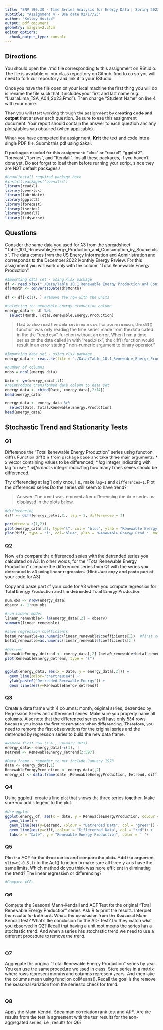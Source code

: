 ```yaml
---
title: "ENV 790.30 - Time Series Analysis for Energy Data | Spring 2023"
subtitle: "Assignment 4 - Due date 02/17/23"
author: "Kelsey Husted"
output: pdf_document
geometry: margin=2.54cm
editor_options: 
  chunk_output_type: console
---
```

  
## Directions
  
You should open the .rmd file corresponding to this assignment on RStudio. The file is available on our class repository on Github. And to do so you will need to fork our repository and link it to your RStudio.  

Once you have the file open on your local machine the first thing you will do is rename the file such that it includes your first and last name (e.g., "LuanaLima_TSA_A04_Sp23.Rmd"). Then change "Student Name" on line 4 with your name. 

Then you will start working through the assignment by  **creating code and output** that answer each question. Be sure to use this assignment document. Your report should contain the answer to each question and any plots/tables you obtained (when applicable).

When you have completed the assignment, **Knit** the text and code into a single PDF file. Submit this pdf using Sakai. 

R packages needed for this assignment: "xlsx" or "readxl", "ggplot2", "forecast","tseries", and "Kendall". Install these packages, if you haven't done yet. Do not forget to load them before running your script, since they are NOT default packages.\\

```r
#Load/install required package here
#install.packages("openxlsx")
library(readxl)
library(openxlsx)
library(lubridate)
library(ggplot2)
library(forecast)
library(tseries)
library(Kendall)
library(tidyverse)
```

## Questions 

Consider the same data you used for A3 from the spreadsheet "Table_10.1_Renewable_Energy_Production_and_Consumption_by_Source.xlsx". The data comes from the US Energy Information and Administration and corresponds to the December 2022 Monthly Energy Review. For this assignment you will work only with the column "Total Renewable Energy Production". 


```r
#Importing data set - using xlsx package
df <- read.xlsx("./Data/Table_10.1_Renewable_Energy_Production_and_Consumption_by_Source.xlsx", startRow = 11)
df$Month <- convertToDate(df$Month)

df <- df[-c(1), ] #remove the row with the units

#Selecting for Renewable Energy Production column
energy_data <- df %>%
  select(Month, Total.Renewable.Energy.Production)

```

 > Had to also read the data set in as a csv. For some reason, the diff() function was only reading the time series made from the data called in the the "read.csv" function without an error. When I ran a time series on the data called in with "read.xlsx", the diff() function would result in an error stating " non-numeric argument to binary operator."

```r
#Importing data set - using xlsx package
energy_data <- read.csv(file = "./Data/Table_10.1_Renewable_Energy_Production_and_Consumption_by_Source-Edit.csv", header = TRUE, dec = ".")

#number of columns
nobs = ncol(energy_data)

Date <- ym(energy_data[,1])
#reintroduce transformed date column to data set
energy_data <- cbind(Date, energy_data[,2:14])
head(energy_data) 

energy_data <- energy_data %>%
  select(Date, Total.Renewable.Energy.Production)
head(energy_data)

```

## Stochastic Trend and Stationarity Tests

### Q1

Difference the "Total Renewable Energy Production" series using function diff(). Function diff() is from package base and take three main arguments:
* *x* vector containing values to be differenced;
* *lag* integer indicating with lag to use;
* *differences* integer indicating how many times series should be differenced.

Try differencing at lag 1 only once, i.e., make `lag=1` and `differences=1`. Plot the differenced series Do the series still seem to have trend?

 >Answer: The trend was removed after differencing the time series as displayed in the plots below.

```r
#differencing
diff <- diff(energy_data[,2], lag = 1, differences = 1)

par(mfrow = c(1,2))
plot(energy_data[,2], type="l", col = "blue", ylab = "Renewable Energy Prod.", main = "Renewable Energy Production")
plot(diff, type = "l", col="blue", ylab = "Renewable Energy Prod.", main = "Differenced")

```

### Q2

Now let's compare the differenced series with the detrended series you calculated on A3. In other words, for the "Total Renewable Energy Production" compare the differenced series from Q1 with the series you detrended in A3 using linear regression. (Hint: Just copy and paste part of your code for A3)

Copy and paste part of your code for A3 where you compute regression for Total Energy Production and the detrended Total Energy Production

```r
num.obs <- nrow(energy_data)
observ <- 1:num.obs

#run linear model
linear_renewable<- lm(energy_data[,2] ~ observ)
summary(linear_renewable)

#save regression coefficients
beta0_renewable=as.numeric(linear_renewable$coefficients[1])  #first coefficient is the intercept term or beta0
beta1_renewable=as.numeric(linear_renewable$coefficients[2])

#Detrend
RenewableEnergy_detrend <- energy_data[,2]-(beta0_renewable+beta1_renewable*observ)
plot(RenewableEnergy_detrend, type = "l")


ggplot(energy_data, aes(x = Date, y = energy_data[,2])) +
  geom_line(color="chartreuse4") +
  ylab(paste0("Detrended Renewable Energy")) +
  geom_line(aes(y=RenewableEnergy_detrend)) 

```

### Q3
Create a data frame with 4 columns: month, original series, detrended by Regression Series and differenced series. Make sure you properly name all columns. Also note that the differenced series will have only 584 rows because you loose the first observation when differencing. Therefore, you need to remove the first observations for the original series and the detrended by regression series to build the new data frame.

```r
#Remove first row (i.e., January 1973)
energy_data<- energy_data[-c(1), ] 
Detrend <- RenewableEnergy_detrend[2:597]

#Data frame - remember to not include January 1973
date <- energy_data[,1]
RenewableEnergyProduction <- energy_data[,2]
energy_df <- data.frame(date ,RenewableEnergyProduction, Detrend, diff)

```

### Q4
Using ggplot() create a line plot that shows the three series together. Make sure you add a legend to the plot.

```r
#Use ggplot
ggplot(energy_df, aes(x = date, y = RenewableEnergyProduction, colour = "Original Data", col="blue")) +
  geom_line() +
  geom_line(aes(y=Detrend, colour = "Detrended Data", col = "green")) +
  geom_line(aes(y=diff, colour = "Differenced Data", col = "red")) +
  labs(x = "Date", y = "Renewable Energy Production", color = ' ') 

```


### Q5
Plot the ACF for the three series and compare the plots. Add the argument `ylim=c(-0.5,1)` to the Acf() function to make sure all three y axis have the same limits. Which method do you think was more efficient in eliminating the trend? The linear regression or differencing?

```r
#Compare ACFs

```


### Q6
Compute the Seasonal Mann-Kendall and ADF Test for the original "Total Renewable Energy Production" series. Ask R to print the results. Interpret the results for both test. Whats the conclusion from the Seasonal Mann Kendall test? What's the conclusion for the ADF test? Do they match what you observed in Q2? Recall that having a unit root means the series has a stochastic trend. And when a series has stochastic trend we need to use a different procedure to remove the trend.

```r

```

### Q7

Aggregate the original "Total Renewable Energy Production" series by year. You can use the same procedure we used in class. Store series in a matrix where rows represent months and columns represent years. And then take the columns mean using function colMeans(). Recall the goal is the remove the seasonal variation from the series to check for trend. 

```r

```

### Q8

Apply the Mann Kendal, Spearman correlation rank test and ADF. Are the results from the test in agreement with the test results for the non-aggregated series, i.e., results for Q6?

```r

```

